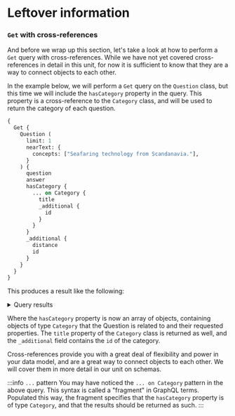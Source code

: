 # Leftover information

### `Get` with cross-references

And before we wrap up this section, let's take a look at how to perform a `Get` query with cross-references. While we have not yet covered cross-references in detail in this unit, for now it is sufficient to know that they are a way to connect objects to each other.

In the example below, we will perform a `Get` query on the `Question` class, but this time we will include the `hasCategory` property in the query. This property is a cross-reference to the `Category` class, and will be used to return the category of each question.

```graphql
{
  Get {
    Question (
      limit: 1
      nearText: {
        concepts: ["Seafaring technology from Scandanavia."],
      }   
    ) {
      question 
      answer 
      hasCategory {
        ... on Category {
          title
          _additional {
            id
          }            
        }
      }      
      _additional {
        distance
        id
      }
    }
  }
}
```

This produces a result like the following:

<details>
  <summary>Query results</summary>

```json
{
  "data": {
    "Get": {
      "Question": [
        {
          "_additional": {
            "distance": 0.14927602,
            "id": "5d9d5c8d-13e7-5791-b2f9-3724a1a1d301"
          },
          "answer": "Oslo",
          "hasCategory": [
            {
              "_additional": {
                "id": "fec50326-dfa1-53c9-90e8-63d0240bd933"
              },
              "title": "MUSEUMS"
            }
          ],
          "question": "1,200-year-old Viking ships are on display at the Vikingskiphuset in this Norwegian capital"
        }
      ]
    }
  }
}
```

</details>

Where the `hasCategory` property is now an array of objects, containing objects of type `Category` that the Question is related to and their requested properties. The `title` property of the `Category` class is returned as well, and the `_additional` field contains the `id` of the category. 

Cross-references provide you with a great deal of flexibility and power in your data model, and are a great way to connect objects to each other. We will cover them in more detail in our unit on schemas.

:::info `...` pattern
You may have noticed the `... on Category` pattern in the above query. This syntax is called a "fragment" in GraphQL terms. Populated this way, the fragment specifies that the `hasCategory` property is of type `Category`, and that the results should be returned as such.
:::
